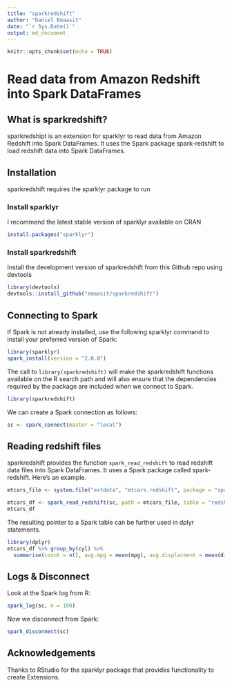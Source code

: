 ```yaml
---
title: "sparkredshift"
author: "Daniel Emaasit"
date: "`r Sys.Date()`"
output: md_document
---
```


```r
knitr::opts_chunk$set(echo = TRUE)
```

# Read data from Amazon Redshift into Spark DataFrames

## What is sparkredshift?

sparkredshipt is an extension for sparklyr to read data from Amazon Redshift into Spark DataFrames. It uses the Spark package spark-redshift to load redshift data into Spark DataFrames.

## Installation
sparkredshift requires the sparklyr package to run

### Install sparklyr
I recommend the latest stable version of sparklyr available on CRAN
```r
install.packages("sparklyr")
```

### Install sparkredshift
Install the development version of sparkredshift from this Github repo using devtools
```r
library(devtools)
devtools::install_github("emaasit/sparkredshift")
```

## Connecting to Spark

If Spark is not already installed, use the following sparklyr command to install your preferred version of Spark:
```r
library(sparklyr)
spark_install(version = "2.0.0")
```

The call to `library(sparkredshift)` will make the sparkredshift functions available on the R search path and will also ensure that the dependencies required by the package are included when we connect to Spark.
```r
library(sparkredshift) 
```

We can create a Spark connection as follows:
```r
sc <- spark_connect(master = "local")
```

## Reading redshift files

sparkredshift provides the function `spark_read_redshift` to read redshift data files into Spark DataFrames. It uses a Spark package called spark-redshift. Here's an example.

```r
mtcars_file <- system.file("extdata", "mtcars.redshift", package = "sparkredshift")

mtcars_df <- spark_read_redshift(sc, path = mtcars_file, table = "redshift_table")
mtcars_df
```

The resulting pointer to a Spark table can be further used in dplyr statements.
```r
library(dplyr)
mtcars_df %>% group_by(cyl) %>%
  summarise(count = n(), avg.mpg = mean(mpg), avg.displacment = mean(disp), avg.horsepower = mean(hp))
```

## Logs & Disconnect

Look at the Spark log from R:
```r
spark_log(sc, n = 100)
```

Now we disconnect from Spark:
```r
spark_disconnect(sc)
```

## Acknowledgements
Thanks to RStudio for the sparklyr package that provides functionality to create Extensions.
